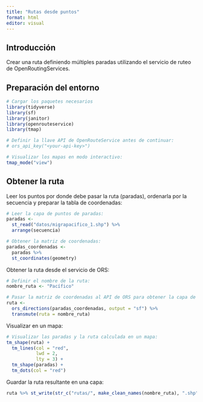 ```yaml
---
title: "Rutas desde puntos"
format: html
editor: visual
---
```


## Introducción

Crear una ruta definiendo múltiples paradas utilizando el servicio de ruteo de OpenRoutingServices.

## Preparación del entorno

```r
# Cargar los paquetes necesarios
library(tidyverse)
library(sf)
library(janitor)
library(openrouteservice)
library(tmap)

# Definir la llave API de OpenRouteService antes de continuar:
# ors_api_key("<your-api-key>")

# Visualizar los mapas en modo interactivo:
tmap_mode("view")
```

## Obtener la ruta

Leer los puntos por donde debe pasar la ruta (paradas), ordenarla por la secuencia y preparar la tabla de coordenadas:

```r
# Leer la capa de puntos de paradas:
paradas <- 
  st_read("datos/migrapacifico_1.shp") %>% 
  arrange(secuencia)

# Obtener la matriz de coordenadas:
paradas_coordenadas <- 
  paradas %>% 
  st_coordinates(geometry)
```

Obtener la ruta desde el servicio de ORS:

```r
# Definir el nombre de la ruta:
nombre_ruta <- "Pacífico"

# Pasar la matriz de coordenadas al API de ORS para obtener la capa de la ruta:
ruta <- 
  ors_directions(paradas_coordenadas, output = "sf") %>% 
  transmute(ruta = nombre_ruta)
```

Visualizar en un mapa:

```r
# Visualizar las paradas y la ruta calculada en un mapa:
tm_shape(ruta) +
  tm_lines(col = "red",
           lwd = 2,
           lty = 3) +
  tm_shape(paradas) +
  tm_dots(col = "red")
```

Guardar la ruta resultante en una capa:

```r
ruta %>% st_write(str_c("rutas/", make_clean_names(nombre_ruta), ".shp"), delete_dsn = TRUE)
```
